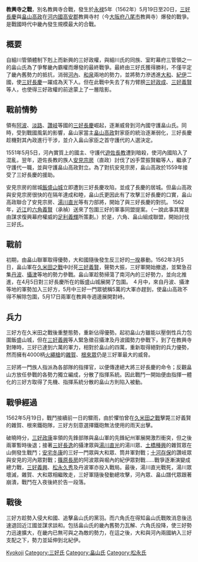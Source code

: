 {{unreferenced|time=2018-07-10T00:21:49+00:00}}
'''教興寺之戰'''，別名教興寺合戰，發生於[[永禄|永禄]]5年（1562年）5月19日至20日，[[三好長慶|三好長慶]]與[[畠山高政|畠山高政]]在[[河内國|河内國]][[高安郡|高安郡]]教興寺村（今[[大阪府|大阪府]][[八尾市|八尾市]]教興寺）爆發的戰爭。是戰國時代中畿內發生規模最大的合戰。



==概要==

自細川管領體制下剋上而新興的三好政權，與細川氏的同族、室町幕府三管領之一的畠山氏為了爭奪畿內霸權而爆發的最終戰爭。最終由三好氏獲得勝利，不僅平定了畿內舊勢力的抵抗，消弱[[河内国|河內]]、[[和泉國|和泉]]兩地的勢力，並將勢力滲透進[[大和國|大和]]、[[紀伊國|紀伊]]二國，使[[三好長慶|三好長慶]]一躍成為天下人。但在此戰中失去了有力臂膀[[三好政成|三好政成]]、[[三好義賢|三好義賢]]等人，也使得三好政權的前途蒙上了一層陰影。

==戰前情勢==

領有[[阿波|阿波]]、[[淡路國|淡路]]、[[讚岐|讚岐]]等國的[[三好長慶|三好長慶]]崛起，逐漸威脅到河內國守護畠山氏。同時，受到戰國風氣的影響，畠山家當主[[畠山高政|畠山高政]]對家臣的統治逐漸弱化，三好長慶趁機對其內政進行干涉，並介入畠山家臣之首守護代的人選決定。

1551年5月5日，河內實質上的國主、守護代[[遊佐長教|遊佐長教]]遭到暗殺，使河內國陷入了混亂，翌年，遊佐長教的族人[[安見宗房|安見宗房]]（直政）討伐了凶手萱振賢繼等人，繼承了守護代一職，並與守護畠山高政對立。為了對抗安見宗房，畠山高政於1559年接受了三好長慶的援助。

安見宗房的居城[[飯盛山城|飯盛山城]]立即遭到三好長慶攻陷，並成了長慶的居城。但畠山高政與安見宗房很快的在隔年達成和睦，畠山氏更因此有了攻擊三好長慶的口實，畠山高政聯合了安見宗房、[[湯川直光|湯川直光]]等有力部將，開始了與三好長慶的對抗。
1562年，[[近江國|近江]]的[[六角義賢|六角義賢]]（承禎）送來了包圍三好的軍事同盟提案。（一說此事其實是由謀求復興幕府權威的[[足利義輝|足利義輝]]所策劃。）於是，六角、畠山組成聯盟，開始討伐三好氏。

==戰前==

初期，由畠山聯軍取得優勢，大和國隨後發生反三好的[[一揆|一揆]]暴動。1562年3月5日，畠山軍在[[久米田之戰|久米田之戰]]中討死[[三好義賢|三好義賢]]，聲勢大振，三好軍開始撤退，並緊急召集[[丹波國|丹波]]、[[攝津國|攝津]]等地的勢力參戰。畠山軍趁勢掃蕩了南河內的三好勢力，並向北推進，在4月5日對三好長慶所在的飯盛山城展開了包圍。
４月中，來自丹波、攝津等地的軍勢加入三好方，5月中三好一門眾號稱5萬的大軍亦趕到，使畠山高政不得不解除包圍，5月17日兩軍在教興寺週邊展開對峙。

==兵力==

三好方在久米田之戰後重整態勢，重新佔得優勢。起初畠山方雖能以壓倒性兵力包圍飯盛山城，但在[[三好義興|三好義興]]等人緊急徵召攝津及丹波國勢力參戰下，到了在教興寺對陣時，三好已達到六萬的軍力，相對於畠山的四萬，重新取得絕對的兵力優勢，然而擁有4000柄[[火繩槍|火繩槍]]的[[雜賀眾|雜賀]]、[[根來眾|根來眾]]仍是三好軍最大的威脅。

三好將一門族人指派為各部隊的指揮官，以便傳達總大將三好長慶的命令；反觀畠山方放任參戰的各勢力獨立編成，分散了指揮系統。因此戰鬥一開始便由指揮一體化的三好方取得了先機、指揮系統分散的畠山方則陷入被動。

==戰爭經過==

1562年5月19日，戰鬥接續前一日的驟雨，由於懼怕曾在[[久米田之戰|久米田之戰]]擊斃三好義賢的雜賀、根來鐵砲隊，三好方刻意選擇鐵砲無法使用的雨天出擊。

破曉時分，[[三好政康|三好政康]]率領的先鋒部隊與畠山軍的先鋒紀州軍展開激烈衝突，但之後兩軍暫時後退；接著[[三好長逸|三好長逸]]的攝津眾與[[湯川直光|湯川直光]]的湯川眾、[[土橋種興|土橋種興]]的雜賀眾在山側發生戰鬥；[[安宅冬康|安宅冬康]]的三好一門眾與大和眾、筒井軍對戰；[[十河存保|十河存保]]的讚岐眾與安見的河內眾對戰；[[篠原長房|篠原長房]]的阿波眾與堀內的紀伊眾對戰……戰爭逐漸演變成總力戰，[[三好義興|三好義興]]、[[松永久秀|松永久秀]]及丹波軍亦投入戰局。最後，湯川直光戰死，湯川眾壞滅，雜賀、大和眾相繼敗走，三好軍隨後發動總攻擊，河內眾、畠山譜代眾跟著崩潰，戰鬥在入夜後終於告一段落。

==戰後==

三好方趁勢入侵大和國、追擊畠山氏的黨羽。而六角氏在得知畠山氏戰敗消息後迅速退回近江國並謀求談和。包括畠山氏的畿內舊勢力瓦解、六角氏投降，使三好勢力迅速擴大，在畿内已無可與之為敵的勢力，在這之後，大和與河內兩國納入三好支配之下，勢力並延伸到北紀伊。

[[Category:戰國時代戰役_(日本)|Kyokoji]]
[[Category:三好氏|Category:三好氏]]
[[Category:畠山氏|Category:畠山氏]]
[[Category:松永氏|Category:松永氏]]